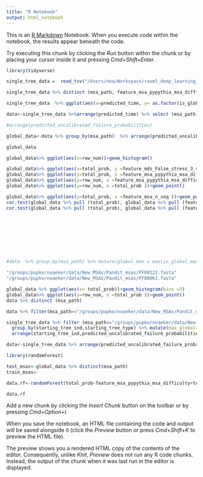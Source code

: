 ```yaml
---
title: "R Notebook"
output: html_notebook
---
```


This is an [R Markdown](http://rmarkdown.rstudio.com) Notebook. When you execute code within the notebook, the results appear beneath the code. 

Try executing this chunk by clicking the *Run* button within the chunk or by placing your cursor inside it and pressing *Cmd+Shift+Enter*. 

```r
library(tidyverse)

single_tree_data =  read_tsv("/Users/noa/Workspace/raxml_deep_learning_results/ready_raw_data/Pandit/ML/ready/test_single_tree_data.tsv")

```

```r
single_tree_data %>% distinct (msa_path, feature_msa_pypythia_msa_difficulty)
```

```r
single_tree_data  %>% ggplot(aes(x=predicted_time, y= as.factor(is_global_max)))+geom_boxplot()
```


```r
data<-single_tree_data %>%arrange(predicted_time) %>% select (msa_path, predicted_uncalibrated_failure_probabilities,predicted_calibrated_failure_probabilities,starting_tree_type, starting_tree_ind, spr_radius, spr_cutoff, feature_mds_False_pca_0_3_spr_enriched, delta_ll_from_overall_msa_best_topology, is_global_max,tree_clusters_ind, predicted_time, feature_mds_False_stress_3_spr_enriched, feature_msa_pypythia_msa_difficulty,feature_msa_n_seq) %>% group_by(msa_path,starting_tree_ind, starting_tree_type)  %>% filter (row_number()==1) %>% ungroup() 

#arrange(predicted_uncalibrated_failure_probabilities) 

global_data<-data %>% group_by(msa_path)  %>% arrange(predicted_uncalibrated_failure_probabilities) %>% mutate(row_num = row_number(), total_prob = 1-cumprod(1-predicted_calibrated_failure_probabilities)) %>% ungroup() %>% filter (is_global_max==1) %>% group_by(msa_path) %>% filter (row_num == min(row_num)) %>% select (row_num,total_prob,feature_mds_False_stress_3_spr_enriched, feature_msa_pypythia_msa_difficulty,feature_msa_n_seq)

global_data

global_data%>% ggplot(aes(x=row_num))+geom_histogram()

global_data%>% ggplot(aes(x=total_prob, y =feature_mds_False_stress_3_spr_enriched ))+geom_point()
global_data%>% ggplot(aes(y=total_prob, x =feature_msa_pypythia_msa_difficulty ))+geom_point()
global_data%>% ggplot(aes(y=row_num, x =feature_msa_pypythia_msa_difficulty ))+geom_point()
global_data%>% ggplot(aes(y=row_num, x =total_prob ))+geom_point()

global_data%>% ggplot(aes(y=total_prob, x =feature_msa_n_seq ))+geom_point()
cor.test(global_data %>% pull (total_prob), global_data %>% pull (feature_msa_pypythia_msa_difficulty))
cor.test(global_data %>% pull (total_prob), global_data %>% pull (feature_msa_n_seq))





 



#data  %>% group_by(msa_path) %>% mutate(global_max = max(is_global_max)) %>% filter (global_max==0) %>% distinct (msa_path) %>% #arrange(msa_path)

"/groups/pupko/noaeker/data/New_MSAs/Pandit_msas/PF00122.fasta"
"/groups/pupko/noaeker/data/New_MSAs/Pandit_msas/PF00061.fasta"


```
```r
global_data %>% ggplot(aes(x= total_prob))+geom_histogram(bins =3)
global_data%>% ggplot(aes(y=row_num, x =total_prob ))+geom_point()
data %>% distinct (msa_path)
```


```r
data %>% filter(msa_path=="/groups/pupko/noaeker/data/New_MSAs/Pandit_msas/PF07994.fasta")  %>% arrange(predicted_uncalibrated_failure_probabilities) %>% mutate(row_num = row_number(), total_prob = 1-cumprod(1-predicted_uncalibrated_failure_probabilities)) %>% ungroup() %>% select (total_prob, predicted_uncalibrated_failure_probabilities, is_global_max, delta_ll_from_overall_msa_best_topology)
```



```r
single_tree_data %>% filter (msa_path=="/groups/pupko/noaeker/data/New_MSAs/Pandit_msas/PF00122.fasta") %>%
  group_by(starting_tree_ind,starting_tree_type) %>% mutate(max_global= max(is_global_max)) %>% ungroup() %>% filter (max_global==1) %>%
  arrange(starting_tree_ind,predicted_uncalibrated_failure_probabilities) %>% select (starting_tree_type, starting_tree_ind,is_global_max,predicted_time,predicted_uncalibrated_failure_probabilities,, spr_radius, spr_cutoff, feature_mds_False_pca_0_3_spr_enriched, delta_ll_from_overall_msa_best_topology, is_global_max,tree_clusters_ind, predicted_time) 
```


```r
data<-single_tree_data %>% arrange(predicted_uncalibrated_failure_probabilities) %>% select (msa_path,predicted_uncalibrated_failure_probabilities,starting_tree_type, starting_tree_ind, spr_radius, spr_cutoff, feature_mds_False_pca_0_3_spr_enriched, delta_ll_from_overall_msa_best_topology, is_global_max,tree_clusters_ind, predicted_time) %>% group_by(msa_path, starting_tree_type, starting_tree_ind) %>% group_by(starting_tree_ind, starting_tree_type)  %>% filter (row_number()==1)
```


```r
library(randomForest)

test_msas<-global_data %>% distinct(msa_path)
train_msas<-

data.rf<-randomForest(total_prob~feature_msa_pypythia_msa_difficulty+total_prob+feature_mds_False_stress_3_spr_enriched, data = global_data)

data.rf
```


Add a new chunk by clicking the *Insert Chunk* button on the toolbar or by pressing *Cmd+Option+I*.

When you save the notebook, an HTML file containing the code and output will be saved alongside it (click the *Preview* button or press *Cmd+Shift+K* to preview the HTML file). 

The preview shows you a rendered HTML copy of the contents of the editor. Consequently, unlike *Knit*, *Preview* does not run any R code chunks. Instead, the output of the chunk when it was last run in the editor is displayed.

